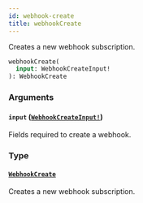 ```yaml
---
id: webhook-create
title: webhookCreate
---
```


Creates a new webhook subscription.

```graphql
webhookCreate(
  input: WebhookCreateInput!
): WebhookCreate

```

### Arguments

#### `input` ([`WebhookCreateInput!`](/developer/api-reference/inputs/webhook-create-input.mdx))

Fields required to create a webhook.

### Type

#### [`WebhookCreate`](/developer/api-reference/objects/webhook-create.mdx)

Creates a new webhook subscription.
